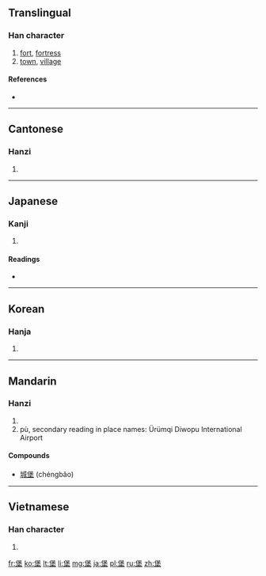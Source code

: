 ==Translingual==

===Han character===
{{Han char|rn=32|rad=土|as=09|sn=12|four=2610<sub>4</sub>|canj=人木土 (ODG)|ids=⿱[[保]][[土]]}}

# [[fort]], [[fortress]]
# [[town]], [[village]]

====References====
* {{Han ref|kx=0233.150|dkj=05254|dj=0470.310|hdz=10464.130|uh=5821|ud=22561|bh=B3F9|bd=46073}}

----

==Cantonese==

===Hanzi===
{{yue-hanzi|jyut=|y=bou2}}

# {{defn|lang=yue|sort=土09}}

----

==Japanese==

===Kanji===
{{ja-kanji|grade=|rs=土09}}

# {{defn|lang=ja|sort=土09}}

====Readings====
* {{ja-readings|on=[[ほう]] (hō), [[ほ]] (ho)|kun=[[とりで]] (toride)}}

----

==Korean==

===Hanja===
{{ko-hanja|hangeul=보|rv=bo|mr=po}}

# {{defn|lang=ko|sort=土09}}

----

==Mandarin==

===Hanzi===
{{cmn-hanzi|pin=[[bǎo]] ([[bao3]])|wg=pao<sup>3</sup>}}

# {{defn|lang=cmn|sort=土09}}
# pù, secondary reading in place names: Ürümqi Diwopu International Airport
====Compounds====
* [[城堡]] (chéngbǎo)

----

==Vietnamese==

===Han character===
{{vi-hantu|[[bảo]]|rs=土09}}

# {{defn|lang=vi|sort=土09}}

[[fr:堡]]
[[ko:堡]]
[[lt:堡]]
[[li:堡]]
[[mg:堡]]
[[ja:堡]]
[[pl:堡]]
[[ru:堡]]
[[zh:堡]]